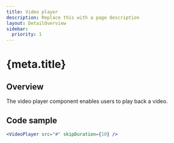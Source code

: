 ```yaml
---
title: Video player
description: Replace this with a page description
layout: DetailOverview
sidebar:
  priority: 1
---
```


# {meta.title}

<Tabs>
<Tab id="Overview" defaultView>
     
## Overview

The video player component enables users to play back a video.

<VideoPlayer src="#" skipDuration={10} />

</Tab>

<Tab id="Code sample">

## Code sample

```jsx live
<VideoPlayer src="#" skipDuration={10} />
```

</Tab>
</Tabs>
